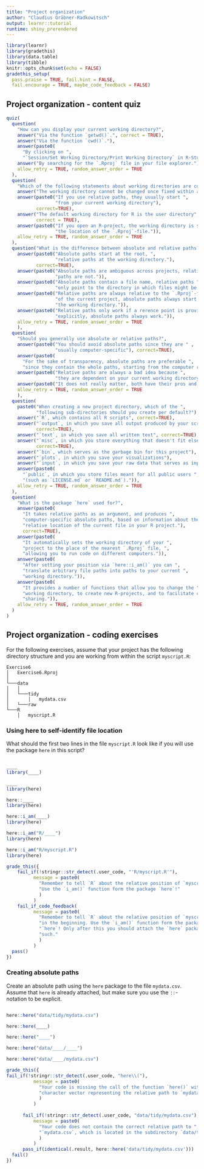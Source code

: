 ```yaml
---
title: "Project organization"
author: "Claudius Gräbner-Radkowitsch"
output: learnr::tutorial
runtime: shiny_prerendered
---
```


```r
library(learnr)
library(gradethis)
library(data.table)
library(tibble)
knitr::opts_chunk$set(echo = FALSE)
gradethis_setup(
  pass.praise = TRUE, fail.hint = FALSE, 
  fail.encourage = TRUE, maybe_code_feedback = FALSE)
```

## Project organization - content quiz

```r
quiz(
  question(
    "How can you display your current working directory?",
    answer("Via the function `getwd()`.", correct = TRUE),
    answer("Via the function `cwd()`."),
    answer(paste0(
      "By clicking on ",
      "`Session/Set Working Directory/Print Working Directory` in R-Studio.")),
    answer("By searching for the `.Rproj` file in your file explorer."),
    allow_retry = TRUE, random_answer_order = TRUE
  ),
  question(
    "Which of the following statements about working directories are correct?",
    answer("The working directory cannot be changed once fixed within an R-project"),
    answer(paste0("If you use relative paths, they usually start ", 
                  "from your current working directory"), 
           correct=TRUE),
    answer("The default working directory for R is the user directory", 
           correct = TRUE),
    answer(paste0("If you open an R-project, the working directory is set to ", 
                  "the location of the `.Rproj`-file.")),
    allow_retry = TRUE, random_answer_order = TRUE
  ),
  question("What is the difference between absolute and relative paths?",
    answer(paste0("Absolute paths start at the root, ", 
                  "relative paths at the working directory."), 
           correct=TRUE),
    answer(paste0("Absolute paths are ambiguous across projects, relative ",
                  "paths are not.")),
    answer(paste0("Absolute paths contain a file name, relative paths ",
                  "only point to the directory in which files might be stored.")),
    answer(paste0("Relative paths are always relative to the `.Rproj`-file ",
                  "of the current project, absolute paths always start at ",
                  "the working directory.")),
    answer(paste0("Relative paths only work if a rerence point is provided ",
                  "explicitly, absolute paths always work.")),
    allow_retry = TRUE, random_answer_order = TRUE
    ),
  question(
    "Should you generally use absolute or relative paths?",
    answer(paste0("You should avoid absolute paths since they are " ,
                  "usually computer-specific"), correct=TRUE),
    answer(paste0(
      "For the sake of transparency, absolute paths are preferable ",
      "since they contain the whole paths, starting from the computer root.")),
    answer(paste0("Relative paths are always a bad idea because ", 
                  "they are dependent on your current working directory.")),
    answer(paste0("It does not really matter, both have their pros and cons.")),
    allow_retry = TRUE, random_answer_order = TRUE
    ),
  question(
    paste0("When creating a new project directory, which of the ",
           "following sub-directories should you create per default?"),
    answer("`R`, which contains all R scripts", correct=TRUE),
    answer("`output`, in which you save all output produced by your scripts", 
           correct=TRUE),
    answer("`text`, in which you save all written text", correct=TRUE),
    answer("`misc`, in which you store everything that doesn't fit elsewhere", 
           correct=TRUE),
    answer("`bin`, which serves as the garbage bin for this project"),
    answer("`plots`, in which you save your visualizations"),
    answer("`input`, in which you save your raw data that serves as input"),
    answer(paste0(
      "`public`, in which you store files meant for all public users ", 
      "(such as `LICENSE.md` or `README.md`).")),
    allow_retry = TRUE, random_answer_order = TRUE
  ),
  question(
    "What is the package `here` used for?",
    answer(paste0(
      "It takes relative paths as an argument, and produces ",
      "computer-specific absolute paths, based on information about the ",
      "relative location of the current file in your R project."), 
      correct=TRUE),
    answer(paste0(
      "It automatically sets the working directory of your ",
      "project to the place of the nearest `.Rproj` file, ",
      "allowing you to run code on different computers.")),
    answer(paste0(
      "After setting your position via `here::i_am()` you can ",
      "translate arbitrary file paths into paths to your current ",
      "working directory.")),
    answer(paste0(
      "It provides a number of functions that allow you to change the ",
      "working directory, to create new R-projects, and to facilitate code ",
      "sharing.")),
    allow_retry = TRUE, random_answer_order = TRUE
  )
)
```

## Project organization - coding exercises

For the following exercises, assume that your project has the following 
directory structure and you are working from within the script `myscript.R`:

```
Exercise6
│   Exercise6.Rproj    
│
└───data
│   │
│   └───tidy
│       │   mydata.csv
│   └───raw
└───R
    │   myscript.R
```

### Using here to self-identify file location

What should the first two lines in the file `myscript.R` look like if you will
use the package `here` in this script?

```r

```

```r
____
library(____)
```

```r
____
library(here)
```

```r
here::____
library(here)
```

```r
here::i_am(____)
library(here)
```

```r
here::i_am("R/____")
library(here)
```

```r
here::i_am("R/myscript.R")
library(here)
```

```r
grade_this({
    fail_if(!stringr::str_detect(.user_code, "'R/myscript.R'"), 
          message = paste0(
            "Remember to tell `R` about the relative position of `myscript.R`. ",
            "Use the `i_am()` function form the package `here`!"
            )
          )
    fail_if_code_feedback(
          message = paste0(
            "Remember to tell `R` about the relative position of `myscript.R`" ,
            "in the beginning. Use the `i_am()` function form the package ",
            "`here`! Only after this you should attach the `here` package as ",
            "such."
            )
          )
  pass()
})
```

### Creating absolute paths

Create an absolute path using the `here` package to the file `mydata.csv`.
Assume that `here` is already attached, but make
sure you use the `::`-notation to be explicit.

```r

```

```r
here::here("data/tidy/mydata.csv")
```

```r
here::here(____)
```

```r
here::here("____")
```

```r
here::here("data/____/____")
```

```r
here::here("data/____/mydata.csv")
```

```r
grade_this({
fail_if(!stringr::str_detect(.user_code, "here\\("), 
          message = paste0(
            "Your code is missing the call of the function `here()` with a ",
            "character vector representing the relative path to `mydata.csv`!"
            )
          )
  
      fail_if(!stringr::str_detect(.user_code, "data/tidy/mydata.csv"), 
          message = paste0(
            "Your code does not contain the correct relative path to ",
            "`mydata.csv`, which is located in the subdirectory `data/table/`."
            )
          )
      pass_if(identical(.result, here::here('data/tidy/mydata.csv')))
  fail()
})
```

